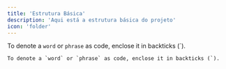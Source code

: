 ```yaml
---
title: 'Estrutura Básica'
description: 'Aqui está a estrutura básica do projeto'
icon: 'folder'
---
```


To denote a `word` or `phrase` as code, enclose it in backticks (\`).

```
To denote a `word` or `phrase` as code, enclose it in backticks (`).
```